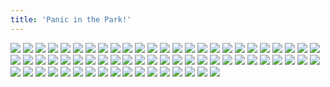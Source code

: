 ```yaml
---
title: 'Panic in the Park!'
---
```


![](/images/great/part-15/great449.jpg)
![](/images/great/part-15/great450.jpg)
![](/images/great/part-15/great451.jpg)
![](/images/great/part-15/great452.jpg)
![](/images/great/part-15/great453.jpg)
![](/images/great/part-15/great454.jpg)
![](/images/great/part-15/great455.jpg)
![](/images/great/part-15/great456.jpg)
![](/images/great/part-15/great457.jpg)
![](/images/great/part-15/great458.jpg)
![](/images/great/part-15/great459.jpg)
![](/images/great/part-15/great460.jpg)
![](/images/great/part-15/great461.jpg)
![](/images/great/part-15/great462.jpg)
![](/images/great/part-15/great463.jpg)
![](/images/great/part-15/great464.jpg)
![](/images/great/part-15/great465.jpg)
![](/images/great/part-15/great466.jpg)
![](/images/great/part-15/great467.jpg)
![](/images/great/part-15/great468.jpg)
![](/images/great/part-15/great469.jpg)
![](/images/great/part-15/great470.jpg)
![](/images/great/part-15/great471.jpg)
![](/images/great/part-15/great472.jpg)
![](/images/great/part-15/great473.jpg)
![](/images/great/part-15/great474.jpg)
![](/images/great/part-15/great475.jpg)
![](/images/great/part-15/great476.jpg)
![](/images/great/part-15/great477.jpg)
![](/images/great/part-15/great478.jpg)
![](/images/great/part-15/great479.jpg)
![](/images/great/part-15/great480.jpg)
![](/images/great/part-15/great481.jpg)
![](/images/great/part-15/great482.jpg)
![](/images/great/part-15/great483.jpg)
![](/images/great/part-15/great484.jpg)
![](/images/great/part-15/great485.jpg)
![](/images/great/part-15/great486.jpg)
![](/images/great/part-15/great487.jpg)
![](/images/great/part-15/great488.jpg)
![](/images/great/part-15/great489.jpg)
![](/images/great/part-15/great490.jpg)
![](/images/great/part-15/great491.jpg)
![](/images/great/part-15/great492.jpg)
![](/images/great/part-15/great493.jpg)
![](/images/great/part-15/great494.jpg)
![](/images/great/part-15/great495.jpg)
![](/images/great/part-15/great496.jpg)
![](/images/great/part-15/great497.jpg)
![](/images/great/part-15/great498.jpg)
![](/images/great/part-15/great499.jpg)
![](/images/great/part-15/great500.jpg)
![](/images/great/part-15/great501.jpg)
![](/images/great/part-15/great502.jpg)
![](/images/great/part-15/great503.jpg)
![](/images/great/part-15/great504.jpg)
![](/images/great/part-15/great505.jpg)
![](/images/great/part-15/great506.jpg)
![](/images/great/part-15/great507.jpg)
![](/images/great/part-15/great508.jpg)
![](/images/great/part-15/great509.jpg)
![](/images/great/part-15/great510.jpg)
![](/images/great/part-15/great511.jpg)
![](/images/great/part-15/great512.jpg)
![](/images/great/part-15/great513.jpg)
![](/images/great/part-15/great514.jpg)
![](/images/great/part-15/great515.jpg)